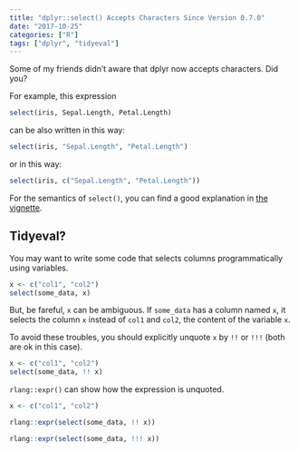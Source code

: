 ```yaml
---
title: "dplyr::select() Accepts Characters Since Version 0.7.0"
date: "2017-10-25"
categories: ["R"]
tags: ["dplyr", "tidyeval"]
---
```


Some of my friends didn't aware that dplyr now accepts characters. Did you?

For example, this expression

```r
select(iris, Sepal.Length, Petal.Length)
```

can be also written in this way:

```r
select(iris, "Sepal.Length", "Petal.Length")
```

or in this way:

```r
select(iris, c("Sepal.Length", "Petal.Length"))
```

For the semantics of `select()`, you can find a good explanation in [the vignette](http://dplyr.tidyverse.org/articles/dplyr.html#selecting-operations).

## Tidyeval?

You may want to write some code that selects columns programmatically using variables.

```r
x <- c("col1", "col2")
select(some_data, x)
```

But, be fareful, `x` can be ambiguous.
If `some_data` has a column named `x`, it selects the column `x` instead of `col1` and `col2`, the content of the variable `x`.

To avoid these troubles, you should explicitly unquote `x` by `!!` or `!!!` (both are ok in this case).

```r
x <- c("col1", "col2")
select(some_data, !! x)
```

`rlang::expr()` can show how the expression is unquoted.

```r
x <- c("col1", "col2")

rlang::expr(select(some_data, !! x))

rlang::expr(select(some_data, !!! x))
```
